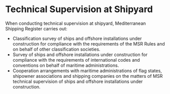 # Technical Supervision at Shipyard

<div data-type='wrapper'>
When conducting technical supervision at shipyard, Mediterranean Shipping Register carries out:

- Classification survey of ships and offshore installations under construction for compliance with the requirements of the MSR Rules and on behalf of other classification societies.
- Survey of ships and offshore installations under construction for compliance with the requirements of international codes and conventions on behalf of maritime administrations.
- Cooperation arrangements with maritime administrations of flag states, shipowner associations and shipping companies on the matters of MSR technical supervision of ships and offshore installations under construction.
</div>
